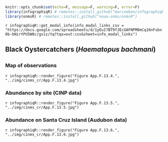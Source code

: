 ```r
knitr::opts_chunk$set(echo=F, message=F, warning=F, error=F)
library(infographiqR) # remotes::install_github("marinebon/infographiqR") 
library(onmsR) # remotes::install_github("noaa-onms/onmsR")
```

`r infographiqR::get_modal_info(info_modal_links_csv = "https://docs.google.com/spreadsheets/d/1yEuI7BT9fJEcGAFNPM0mCq16nFsbn0b-bNirYPU5W8c/gviz/tq?tqx=out:csv&sheet=info_modal_links")`

## Black Oystercatchers (_Haematopus bachmani_)

## {.tabset}

### Map of observations

`r infographiqR::render_figure("Figure App.F.13.4.", "../img/cinms_cr/App.F.13.4.jpg")`

### Abundance by site (CINP data)

`r infographiqR::render_figure("Figure App.F.13.5.", "../img/cinms_cr/App.F.13.5.jpg")`

### Abundance on Santa Cruz Island (Audubon data)

`r infographiqR::render_figure("Figure App.F.13.6.", "../img/cinms_cr/App.F.13.6.jpg")`
